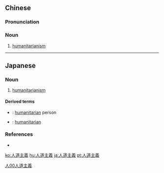 {{also|人道主义}}
==Chinese==
{{zh-forms|s=人道主义|type=22}}

===Pronunciation===
{{zh-pron
|m=réndàozhǔyì
|c=jan4 dou6 zyu2 ji6
|cat=n
}}

===Noun===
{{zh-noun}}

# [[humanitarianism]]

[[Category:Advanced Mandarin|人00人道主義]]

----

==Japanese==
{{ja-kanjitab|じん|どう|しゅ|ぎ|yomi=on}}

===Noun===
{{ja-noun|じんどうしゅぎ}}

# [[humanitarianism]]

====Derived terms====
* {{ja-r|人道主義者|じんどうしゅぎしゃ}}: [[humanitarian]] person
* {{ja-r|人道主義的|じんどうしゅぎてき}}: [[humanitarian]]

===References===
* {{R:Shogakukan}}

[[ko:人道主義]]
[[hu:人道主義]]
[[ja:人道主義]]
[[pt:人道主義]]